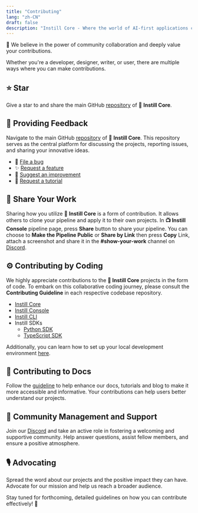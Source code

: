 ```yaml
---
title: "Contributing"
lang: "zh-CN"
draft: false
description: "Instill Core - Where the world of AI-first applications comes alive"
---
```


🚀 We believe in the power of community collaboration and deeply value your
contributions.

Whether you're a developer, designer, writer, or user, there are multiple ways
where you can make contributions.

## ⭐️ Star

Give a star to and share the main GitHub
[repository](https://github.com/instill-ai/instill-core) of 🔮 **Instill Core**.

## 👐 Providing Feedback

Navigate to the main GitHub
[repository](https://github.com/instill-ai/instill-core) of 🔮 **Instill Core**.
This repository serves as the central platform for discussing the projects,
reporting issues, and sharing your innovative ideas.

- 🐞 [File a
  bug](https://github.com/instill-ai/instill-core/issues/new?assignees=&labels=bug%2Cneed-triage&projects=&template=bug_report.yaml&title=%5BBug%5D+%3Ctitle%3E)
- ✨ [Request a
  feature](https://github.com/instill-ai/instill-core/issues/new?assignees=&labels=feature%2Cneed-triage&projects=&template=feature_request.yaml&title=%5BFeature%5D+%3Ctitle%3E)
- 🧹 [Suggest an
  improvement](https://github.com/instill-ai/instill-core/issues/new?assignees=&labels=improvement%2Cneed-triage&projects=&template=improvement.yaml&title=%5BImprovement%5D+%3Ctitle%3E)
- 📝 [Request a
  tutorial](https://github.com/instill-ai/instill-core/issues/new?assignees=&labels=tutorial%2Cdocumentation%2Cneed-triage&projects=&template=tutorial_request.yaml&title=%5BTutorial%5D+%3Ctitle%3E)

## 💎 Share Your Work

Sharing how you utilize 🔮 **Instill Core** is a form of contribution. It allows
others to clone your pipeline and apply it to their own projects. In **📺
Instill Console** pipeline page, press **Share** button to share your pipeline.
You can choose to **Make the Pipeline Public** or **Share by Link** then press
**Copy** Link, attach a screenshot and share it in the **#show-your-work**
channel on [Discord](https://discord.gg/sevxWsqpGh).

## ⚙️ Contributing by Coding

We highly appreciate contributions to the **🔮 Instill Core** projects in the
form of code. To embark on this collaborative coding journey, please consult the
**Contributing Guideline** in each respective codebase repository.

- [Instill
  Core](https://github.com/instill-ai/instill-core/blob/main/.github/CONTRIBUTING.md)
- [Instill
  Console](https://github.com/instill-ai/console/blob/main/.github/CONTRIBUTING.md)
- [Instill
  CLI](https://github.com/instill-ai/cli/blob/main/.github/CONTRIBUTING.md)
- Instill SDKs
  - [Python
    SDK](https://github.com/instill-ai/python-sdk/blob/main/.github/CONTRIBUTING.md)
  - [TypeScript
    SDK](https://github.com/instill-ai/typescript-sdk/blob/main/.github/CONTRIBUTING.md)

Additionally, you can learn how to set up your local development environment
[here](./contributing/setup-local-development).

## 📖 Contributing to Docs

Follow the
[guideline](https://github.com/instill-ai/instill.tech/blob/main/.github/DOCS-CONTRIBUTING.md)
to help enhance our docs, tutorials and blog to make it more accessible and
informative. Your contributions can help users better understand our projects.

## 🙌 Community Management and Support

Join our [Discord](https://discord.gg/sevxWsqpGh) and take an active role in
fostering a welcoming and supportive community. Help answer questions, assist
fellow members, and ensure a positive atmosphere.

## 🎙️ Advocating

Spread the word about our projects and the positive impact they can have.
Advocate for our mission and help us reach a broader audience.

Stay tuned for forthcoming, detailed guidelines on how you can contribute
effectively! 🌱
